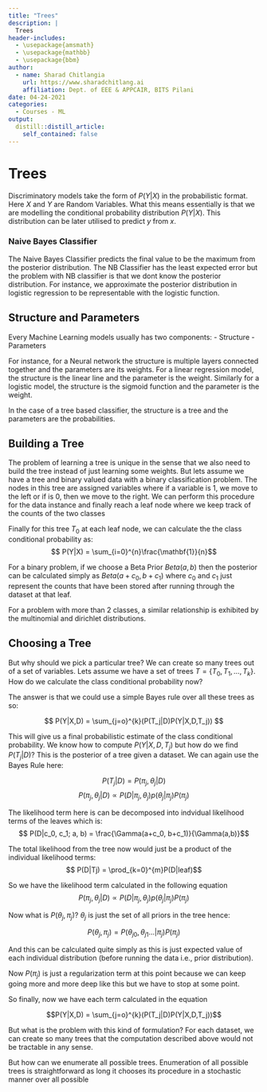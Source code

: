```yaml
---
title: "Trees"
description: |
  Trees
header-includes:
  - \usepackage{amsmath}
  - \usepackage{mathbb}
  - \usepackage{bbm}
author:
  - name: Sharad Chitlangia
    url: https://www.sharadchitlang.ai
    affiliation: Dept. of EEE & APPCAIR, BITS Pilani 
date: 04-24-2021
categories:
  - Courses - ML
output: 
  distill::distill_article:
    self_contained: false
---
```


# Trees

Discriminatory models take the form of $P(Y|X)$ in the probabilistic format. Here $X$ and $Y$ are Random Variables. 
What this means essentially is that we are modelling the conditional probability distribution $P(Y|X)$. This distribution
can be later utilised to predict $y$ from $x$.

### Naive Bayes Classifier

The Naive Bayes Classifier predicts the final value to be the maximum from the posterior distribution.
The NB Classifier has the least expected error but the problem with NB classifier is that we dont know 
the posterior distribution. For instance, we approximate the posterior distribution in logistic regression to 
be representable with the logistic function. 


## Structure and Parameters

Every Machine Learning models usually has two components:
- Structure
- Parameters

For instance, for a Neural network the structure is multiple layers connected together and the parameters are its weights. 
For a linear regression model, the structure is the linear line and the parameter is the weight. Similarly for a logistic model,
the structure is the sigmoid function and the parameter is the weight.

In the case of a tree based classifier, the structure is a tree and the parameters are the probabilities.

## Building a Tree
The problem of learning a tree is unique in the sense that we also need to build the tree instead of just learning some weights.
But lets assume we have a tree and binary valued data with a binary classification problem.
The nodes in this tree are assigned variables where if a variable is $1$, we move to the left or if is $0$, then we move to the right.
We can perform this procedure for the data instance and finally reach a leaf node where we keep track of the counts of the two classes

Finally for this tree $T_0$ at each leaf node, we can calculate the the class conditional probability as:
$$ P(Y|X) = \sum_{i=0}^{n}\frac{\mathbf{1}}{n}$$

For a binary problem, if we choose a Beta Prior $Beta(a,b)$ then the posterior can be calculated simply as $Beta(a+c_0,b+c_1)$ 
where $c_0$ and $c_1$ just represent the counts that have been stored after running through the dataset at that leaf.

For a problem with more than 2 classes, a similar relationship is exhibited by the multinomial and dirichlet distributions.

## Choosing a Tree

But why should we pick a particular tree? We can create so many trees out of a set of variables. Lets assume we have a set 
of trees $T = \{T_0, T_1, ..., T_k\}$. How do we calculate the class conditional probability now?

The answer is that we could use a simple Bayes rule over all these trees as so:

$$  P(Y|X,D) = \sum_{j=o}^{k}(P(T_j|D)P(Y|X,D,T_j))  $$

This will give us a final probabilistic estimate of the class conditional probability. We know how to compute $P(Y|X,D,T_j)$
but how do we find $P(T_j|D)$? This is the posterior of a tree given a dataset. We can again use the Bayes Rule here:

$$P(T_j|D) = P(\pi_j,\theta_j|D)$$
$$P(\pi_j,\theta_j|D) \propto P(D|\pi_j,\theta_j)p(\theta_j|\pi_j)P(\pi_j)$$

The likelihood term here is can be decomposed into indvidual likelihood terms of the leaves which is:
$$ P(D|c_0, c_1; a, b) = \frac{\Gamma(a+c_0, b+c_1)}{\Gamma(a,b)}$$

The total likelihood from the tree now would just be a product of the individual likelihood terms:
$$ P(D|Tj) = \prod_{k=0}^{m}P(D|leaf)$$

So we have the likelihood term calculated in the following equation
$$P(\pi_j,\theta_j|D) \propto P(D|\pi_j,\theta_j)p(\theta_j|\pi_j)P(\pi_j)$$

Now what is $P(\theta_j, \pi_j)$?
$\theta_j$ is just the set of all priors in the tree hence:

$$ P(\theta_j, \pi_j) = P(\theta_{j0},\theta_{j1}...|\pi_j)P(\pi_j) $$

And this can be calculated quite simply as this is just expected value of each individual distribution (before running
the data i.e., prior distribution).

Now $P(\pi_j)$ is just a regularization term at this point because we can keep going more and more deep like this but we have to 
stop at some point.

So finally, now we have each term calculated in the equation 

$$P(Y|X,D) = \sum_{j=o}^{k}(P(T_j|D)P(Y|X,D,T_j))$$

But what is the problem with this kind of formulation?
For each dataset, we can create so many trees that the computation described above would not be tractable in any sense.

But how can we enumerate all possible trees. Enumeration of all possible trees is straightforward 
as long it chooses its procedure in a stochastic manner over all possible 